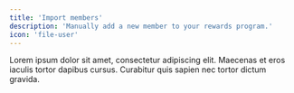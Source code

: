 ```yaml
---
title: 'Import members'
description: 'Manually add a new member to your rewards program.'
icon: 'file-user'
---
```


Lorem ipsum dolor sit amet, consectetur adipiscing elit. Maecenas et eros iaculis tortor dapibus cursus.
Curabitur quis sapien nec tortor dictum gravida.
